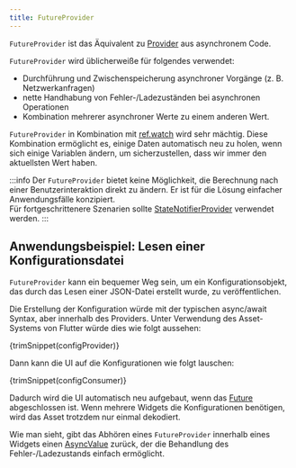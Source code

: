 ```yaml
---
title: FutureProvider
---
```



`FutureProvider` ist das Äquivalent zu [Provider] aus asynchronem Code.

`FutureProvider` wird üblicherweiße für folgendes verwendet:

- Durchführung und Zwischenspeicherung asynchroner Vorgänge (z. B. Netzwerkanfragen)
- nette Handhabung von Fehler-/Ladezuständen bei asynchronen Operationen
- Kombination mehrerer asynchroner Werte zu einem anderen Wert.

`FutureProvider` in Kombination mit [ref.watch] wird sehr mächtig. Diese Kombination 
ermöglicht es, einige Daten automatisch neu zu holen, wenn sich einige Variablen ändern, 
um sicherzustellen, dass wir immer den aktuellsten Wert haben.

:::info
Der `FutureProvider` bietet keine Möglichkeit, die Berechnung nach einer Benutzerinteraktion 
direkt zu ändern. Er ist für die Lösung einfacher Anwendungsfälle konzipiert.   
Für fortgeschrittenere Szenarien sollte [StateNotifierProvider] verwendet werden.
:::

## Anwendungsbeispiel: Lesen einer Konfigurationsdatei

`FutureProvider` kann ein bequemer Weg sein, um ein Konfigurationsobjekt, das durch 
das Lesen einer JSON-Datei erstellt wurde, zu veröffentlichen.

Die Erstellung der Konfiguration würde mit der typischen async/await Syntax, 
aber innerhalb des Providers.
Unter Verwendung des Asset-Systems von Flutter würde dies wie folgt aussehen:

<CodeBlock>{trimSnippet(configProvider)}</CodeBlock>

Dann kann die UI auf die Konfigurationen wie folgt lauschen:

<CodeBlock>{trimSnippet(configConsumer)}</CodeBlock>

Dadurch wird die UI automatisch neu aufgebaut, wenn das [Future] 
abgeschlossen ist. Wenn mehrere Widgets die Konfigurationen benötigen, wird das 
Asset trotzdem nur einmal dekodiert.

Wie man sieht, gibt das Abhören eines `FutureProvider` innerhalb eines Widgets
einen [AsyncValue] zurück, der die Behandlung des Fehler-/Ladezustands einfach ermöglicht.

[ref.watch]: ../concepts/reading#using-refwatch-to-observe-a-provider
[statenotifierprovider]: ./state_notifier_provider
[provider]: ./provider
[asyncvalue]: https://pub.dev/documentation/riverpod/latest/riverpod/AsyncValue-class.html
[future]: https://api.dart.dev/dart-async/Future-class.html
[family]: ../concepts/modifiers/family
